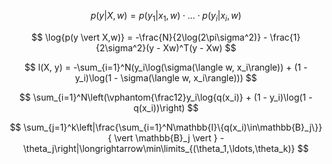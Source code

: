 $$
p(y \vert X, w) = p(y_1 \vert x_1, w) \cdot\ldots\cdot p(y_i \vert x_i, w)
$$

$$
\log{p(y \vert X,w)} = -\frac{N}{2\log(2\pi\sigma^2)} - \frac{1}{2\sigma^2}(y - Xw)^T(y - Xw)
$$

$$
l(X, y) = -\sum_{i=1}^N(y_i\log(\sigma(\langle w, x_i\rangle)) + (1 - y_i)\log(1 - \sigma(\langle w, x_i\rangle)))
$$

$$
\sum_{i=1}^N\left(\vphantom{\frac12}y_i\log{q(x_i)} + (1 - y_i)\log(1 - q(x_i))\right)
$$

$$
\sum_{j=1}^k\left|\frac{\sum_{i=1}^N\mathbb{I}\{q(x_i)\in\mathbb{B}_j\}}{ \vert \mathbb{B}_j \vert } - \theta_j\right|\longrightarrow\min\limits_{(\theta_1,\ldots,\theta_k)}
$$

